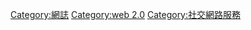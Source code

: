 {{Catmore}}

[[Category:網誌|Category:網誌]]
[[Category:web_2.0|Category:web 2.0]]
[[Category:社交網路服務|Category:社交網路服務]]